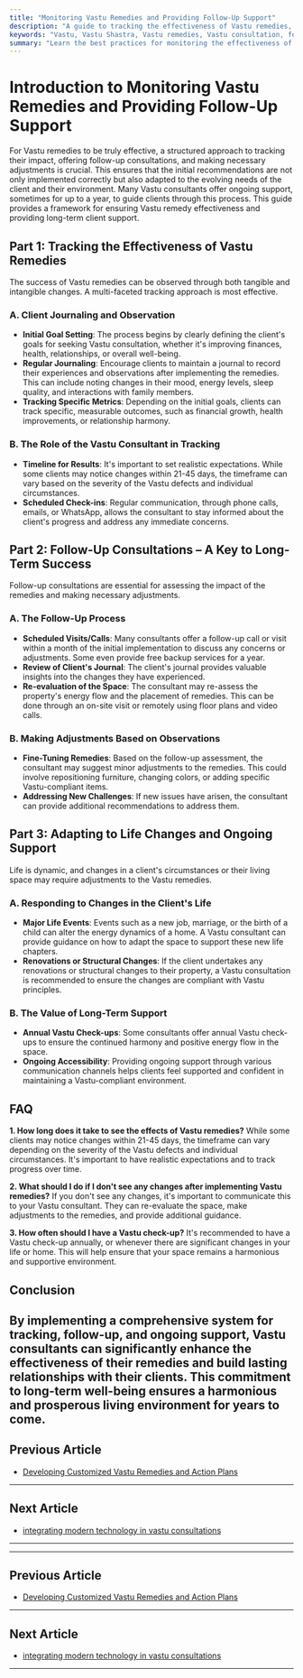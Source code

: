 ```yaml
---
title: "Monitoring Vastu Remedies and Providing Follow-Up Support"
description: "A guide to tracking the effectiveness of Vastu remedies, offering follow-up consultations, and making adjustments to ensure long-term harmony and client satisfaction."
keywords: "Vastu, Vastu Shastra, Vastu remedies, Vastu consultation, follow-up support, Vastu audit, Vastu adjustments, client support, Vastu effectiveness"
summary: "Learn the best practices for monitoring the effectiveness of Vastu remedies, providing follow-up support, and making necessary adjustments. This guide covers everything from tracking client progress to offering ongoing support for up to a year, ensuring lasting results and client satisfaction."
---
```


# Introduction to Monitoring Vastu Remedies and Providing Follow-Up Support

For Vastu remedies to be truly effective, a structured approach to tracking their impact, offering follow-up consultations, and making necessary adjustments is crucial. This ensures that the initial recommendations are not only implemented correctly but also adapted to the evolving needs of the client and their environment. Many Vastu consultants offer ongoing support, sometimes for up to a year, to guide clients through this process. This guide provides a framework for ensuring Vastu remedy effectiveness and providing long-term client support.

## Part 1: Tracking the Effectiveness of Vastu Remedies

The success of Vastu remedies can be observed through both tangible and intangible changes. A multi-faceted tracking approach is most effective.

### A. Client Journaling and Observation

-   **Initial Goal Setting**: The process begins by clearly defining the client's goals for seeking Vastu consultation, whether it's improving finances, health, relationships, or overall well-being.
-   **Regular Journaling**: Encourage clients to maintain a journal to record their experiences and observations after implementing the remedies. This can include noting changes in their mood, energy levels, sleep quality, and interactions with family members.
-   **Tracking Specific Metrics**: Depending on the initial goals, clients can track specific, measurable outcomes, such as financial growth, health improvements, or relationship harmony.

### B. The Role of the Vastu Consultant in Tracking

-   **Timeline for Results**: It's important to set realistic expectations. While some clients may notice changes within 21-45 days, the timeframe can vary based on the severity of the Vastu defects and individual circumstances.
-   **Scheduled Check-ins**: Regular communication, through phone calls, emails, or WhatsApp, allows the consultant to stay informed about the client's progress and address any immediate concerns.

## Part 2: Follow-Up Consultations – A Key to Long-Term Success

Follow-up consultations are essential for assessing the impact of the remedies and making necessary adjustments.

### A. The Follow-Up Process

-   **Scheduled Visits/Calls**: Many consultants offer a follow-up call or visit within a month of the initial implementation to discuss any concerns or adjustments. Some even provide free backup services for a year.
-   **Review of Client's Journal**: The client's journal provides valuable insights into the changes they have experienced.
-   **Re-evaluation of the Space**: The consultant may re-assess the property's energy flow and the placement of remedies. This can be done through an on-site visit or remotely using floor plans and video calls.

### B. Making Adjustments Based on Observations

-   **Fine-Tuning Remedies**: Based on the follow-up assessment, the consultant may suggest minor adjustments to the remedies. This could involve repositioning furniture, changing colors, or adding specific Vastu-compliant items.
-   **Addressing New Challenges**: If new issues have arisen, the consultant can provide additional recommendations to address them.

## Part 3: Adapting to Life Changes and Ongoing Support

Life is dynamic, and changes in a client's circumstances or their living space may require adjustments to the Vastu remedies.

### A. Responding to Changes in the Client's Life

-   **Major Life Events**: Events such as a new job, marriage, or the birth of a child can alter the energy dynamics of a home. A Vastu consultant can provide guidance on how to adapt the space to support these new life chapters.
-   **Renovations or Structural Changes**: If the client undertakes any renovations or structural changes to their property, a Vastu consultation is recommended to ensure the changes are compliant with Vastu principles.

### B. The Value of Long-Term Support

-   **Annual Vastu Check-ups**: Some consultants offer annual Vastu check-ups to ensure the continued harmony and positive energy flow in the space.
-   **Ongoing Accessibility**: Providing ongoing support through various communication channels helps clients feel supported and confident in maintaining a Vastu-compliant environment.

## FAQ

**1. How long does it take to see the effects of Vastu remedies?**
While some clients may notice changes within 21-45 days, the timeframe can vary depending on the severity of the Vastu defects and individual circumstances. It's important to have realistic expectations and to track progress over time.

**2. What should I do if I don't see any changes after implementing Vastu remedies?**
If you don't see any changes, it's important to communicate this to your Vastu consultant. They can re-evaluate the space, make adjustments to the remedies, and provide additional guidance.

**3. How often should I have a Vastu check-up?**
It's recommended to have a Vastu check-up annually, or whenever there are significant changes in your life or home. This will help ensure that your space remains a harmonious and supportive environment.

## Conclusion

By implementing a comprehensive system for tracking, follow-up, and ongoing support, Vastu consultants can significantly enhance the effectiveness of their remedies and build lasting relationships with their clients. This commitment to long-term well-being ensures a harmonious and prosperous living environment for years to come.
---

## Previous Article
- [Developing Customized Vastu Remedies and Action Plans](181007_Developing_Customized_Vastu_Remedies_and_Action_Plans.mdx)

---

## Next Article
- [integrating modern technology in vastu consultations](181009_integrating_modern_technology_in_vastu_consultations.mdx)

---
---

## Previous Article
- [Developing Customized Vastu Remedies and Action Plans](181007_Developing_Customized_Vastu_Remedies_and_Action_Plans.mdx)

---

## Next Article
- [integrating modern technology in vastu consultations](181009_integrating_modern_technology_in_vastu_consultations.mdx)

---
